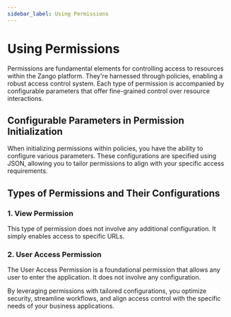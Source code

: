 ```yaml
---
sidebar_label: Using Permissions
---
```


# Using Permissions

Permissions are fundamental elements for controlling access to resources within the Zango platform. They're harnessed through policies, enabling a robust access control system. Each type of permission is accompanied by configurable parameters that offer fine-grained control over resource interactions.

## Configurable Parameters in Permission Initialization

When initializing permissions within policies, you have the ability to configure various parameters. These configurations are specified using JSON, allowing you to tailor permissions to align with your specific access requirements.

## Types of Permissions and Their Configurations

### 1. View Permission
   This type of permission does not involve any additional configuration. It simply enables access to specific URLs.

### 2. User Access Permission
The User Access Permission is a foundational permission that allows any user to enter the application. It does not involve any configuration.

By leveraging permissions with tailored configurations, you optimize security, streamline workflows, and align access control with the specific needs of your business applications.